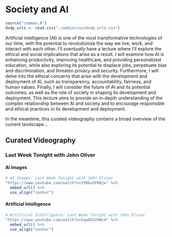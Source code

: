 # Society and AI

```r
source("common.R")
ds4p_urls <- read.csv("./admin/csv/ds4p_urls.csv")
```

Artificial intelligence (AI) is one of the most transformative technologies of our time, with the potential to revolutionize the way we live, work, and interact with each other. I'll *eventually* have a lecture where I'll explore the ethical and social implications that arise as a result. I will examine how AI is enhancing productivity, improving healthcare, and providing personalized education, while also exploring its potential to displace jobs, perpetuate bias and discrimination, and threaten privacy and security. Furthermore, I will delve into the ethical concerns that arise with the development and deployment of AI, such as transparency, accountability, fairness, and human values. Finally, I will consider the future of AI and its potential outcomes, as well as the role of society in shaping its development and deployment. This lecture aims to provide an in-depth understanding of the complex relationship between AI and society and to encourage responsible and ethical practices in its development and deployment.

In the meantime, this curated videography contains a broad overview of the current landscape...

## Curated Videography

### Last Week Tonight with John Oliver

#### AI Images

```r
# AI Images: Last Week Tonight with John Oliver
"https://www.youtube.com/watch?v=3YNku5FKWjw" %>%
  embed_url() %>%
  use_align("center")
```

#### Artificial Intelligence

```r
# Artificial Intelligence: Last Week Tonight with John Oliver
"https://www.youtube.com/watch?v=Sqa8Zo2XWc4" %>%
  embed_url() %>%
  use_align("center")
```
